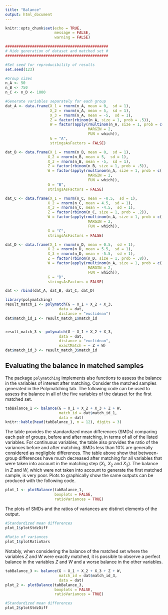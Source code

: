 ```yaml
---
title: "Balance"
output: html_document
---
```


```r
knitr::opts_chunk$set(echo = TRUE, 
                      message = FALSE, 
                      warning = FALSE)
```

```r
##############################################
# Hide generation of dataset and matched set #
##############################################

#Set seed for reproducibility of results
set.seed(123)

#Group sizes
n_A <- 50
n_B <- 750
n_C <- n_D <- 1000

#Generate variables separately for each group
dat_A <- data.frame(X_1 = rnorm(n_A, mean = 0,  sd = 1), 
                    X_2 = rnorm(n_A, mean = 5,  sd = 1), 
                    X_3 = rnorm(n_A, mean = -5,  sd = 1), 
                    Z = factor(rbinom(n_A, size = 1, prob = .5)),
                    W = factor(apply(rmultinom(n_A, size = 1, prob = c(.25, .25, .25, .25)) == 1, 
                                     MARGIN = 2, 
                                     FUN = which)),
                    G = "A",
                    stringsAsFactors = FALSE)

dat_B <- data.frame(X_1 = rnorm(n_B, mean = 0,  sd = 1), 
                   X_2 = rnorm(n_B, mean = 5,  sd = 1), 
                   X_3 = rnorm(n_B, mean = -5,  sd = 1), 
                   Z = factor(rbinom(n_B, size = 1, prob = .5)),
                   W = factor(apply(rmultinom(n_A, size = 1, prob = c(.25, .25, .25, .25)) == 1, 
                                     MARGIN = 2, 
                                     FUN = which)),
                   G = "B",
                   stringsAsFactors = FALSE)

dat_C <- data.frame(X_1 = rnorm(n_C, mean = -0.5,  sd = 1), 
                   X_2 = rnorm(n_C, mean = 4.5,  sd = 1), 
                   X_3 = rnorm(n_C, mean = -4.5,  sd = 1), 
                   Z = factor(rbinom(n_C, size = 1, prob = .2)),
                   W = factor(apply(rmultinom(n_A, size = 1, prob = c(.1, .2, .3, .4)) == 1, 
                                     MARGIN = 2, 
                                     FUN = which)),
                   G = "C",
                   stringsAsFactors = FALSE)

dat_D <- data.frame(X_1 = rnorm(n_D, mean = 0.5,  sd = 1), 
                   X_2 = rnorm(n_D, mean = 5.5,  sd = 1), 
                   X_3 = rnorm(n_D, mean = -5.5,  sd = 1), 
                   Z = factor(rbinom(n_D, size = 1, prob = .8)),
                   W = factor(apply(rmultinom(n_A, size = 1, prob = c(.4, .3, .2, .1)) == 1, 
                                     MARGIN = 2, 
                                     FUN = which)),
                   G = "D",
                   stringsAsFactors = FALSE)

dat <- rbind(dat_A, dat_B, dat_C, dat_D)

library(polymatching)
result_match_1 <- polymatch(G ~ X_1 + X_2 + X_3, 
                        data = dat,
                        distance = "euclidean")
dat$match_id_1 <- result_match_1$match_id


result_match_3 <- polymatch(G ~ X_1 + X_2 + X_3, 
                        data = dat,
                        distance = "euclidean",
                        exactMatch = ~ Z + W)
dat$match_id_3 <- result_match_3$match_id

```

## Evaluating the balance in matched samples

The package `polymatching` implements also functions to assess the balance in the variables of interest after matching. Consider the matched samples generated in the Polymatching tab. The following code can be used to  assess the balance in all of the five variables of the dataset for the first matched set. 

```r
tabBalance_1 <- balance(G ~ X_1 + X_2 + X_3 + Z + W,
                        match_id = dat$match_id_1,
                        data = dat)
knitr::kable(head(tabBalance_1, n = 12), digits = 3) 
```

The table provides the standardized mean differences (SMDs) comparing each pair of groups, before and after matching, in terms of all of the listed variables. For continuous variables, the table also provides the ratio of the variances before and after matching. SMDs less than 10% are generally considered as negligible differences. The table above show that between-group differences have much decreased after matching for all variables that were taken into account in the matching step ($X_1$, $X_2$ and $X_3$). The balance in $Z$ and $W$, which were not taken into account to generate the first matched sample, is very poor. Plots to graphically show the same outputs can be produced with the following code. 

```r
plot_1 <- plotBalance(tabBalance_1, 
                      boxplots = FALSE,
                      ratioVariances = TRUE)
```

The plots of SMDs and the ratios of variances are distinct elements of the output.

```r
#Standardized mean differences
plot_1$plotStdzDiff
  
#Ratio of variances
plot_1$plotRatioVars
```

Notably, when considering the balance of the matched set where the variables $Z$ and $W$ were exactly matched, it is possible to observe a perfect balance in the variables $Z$ and $W$ and a worse balance in the other variables. 

```r
tabBalance_3 <- balance(G ~ X_1 + X_2 + X_3 + Z + W,
                        match_id = dat$match_id_3,
                        data = dat)
plot_2 <- plotBalance(tabBalance_3, 
                      boxplots = FALSE,
                      ratioVariances = TRUE)
```

```r
#Standardized mean differences
plot_2$plotStdzDiff
```
